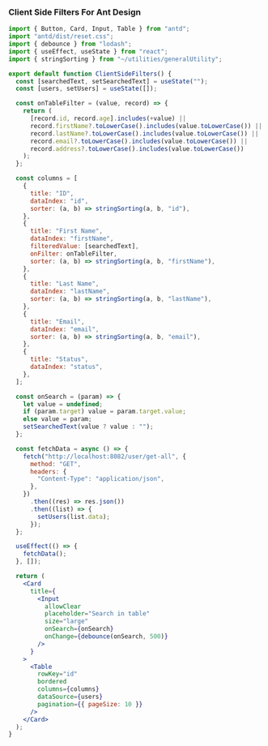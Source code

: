 
<Meta of={Filters} />

### Client Side Filters For Ant Design

```jsx
import { Button, Card, Input, Table } from "antd";
import "antd/dist/reset.css";
import { debounce } from "lodash";
import { useEffect, useState } from "react";
import { stringSorting } from "~/utilities/generalUtility";

export default function ClientSideFilters() {
  const [searchedText, setSearchedText] = useState("");
  const [users, setUsers] = useState([]);

  const onTableFilter = (value, record) => {
    return (
      [record.id, record.age].includes(+value) ||
      record.firstName?.toLowerCase().includes(value.toLowerCase()) ||
      record.lastName?.toLowerCase().includes(value.toLowerCase()) ||
      record.email?.toLowerCase().includes(value.toLowerCase()) ||
      record.address?.toLowerCase().includes(value.toLowerCase())
    );
  };

  const columns = [
    {
      title: "ID",
      dataIndex: "id",
      sorter: (a, b) => stringSorting(a, b, "id"),
    },
    {
      title: "First Name",
      dataIndex: "firstName",
      filteredValue: [searchedText],
      onFilter: onTableFilter,
      sorter: (a, b) => stringSorting(a, b, "firstName"),
    },
    {
      title: "Last Name",
      dataIndex: "lastName",
      sorter: (a, b) => stringSorting(a, b, "lastName"),
    },
    {
      title: "Email",
      dataIndex: "email",
      sorter: (a, b) => stringSorting(a, b, "email"),
    },
    {
      title: "Status",
      dataIndex: "status",
    },
  ];

  const onSearch = (param) => {
    let value = undefined;
    if (param.target) value = param.target.value;
    else value = param;
    setSearchedText(value ? value : "");
  };

  const fetchData = async () => {
    fetch("http://localhost:8082/user/get-all", {
      method: "GET",
      headers: {
        "Content-Type": "application/json",
      },
    })
      .then((res) => res.json())
      .then((list) => {
        setUsers(list.data);
      });
  };

  useEffect(() => {
    fetchData();
  }, []);

  return (
    <Card
      title={
        <Input
          allowClear
          placeholder="Search in table"
          size="large"
          onSearch={onSearch}
          onChange={debounce(onSearch, 500)}
        />
      }
    >
      <Table
        rowKey="id"
        bordered
        columns={columns}
        dataSource={users}
        pagination={{ pageSize: 10 }}
      />
    </Card>
  );
}
```
